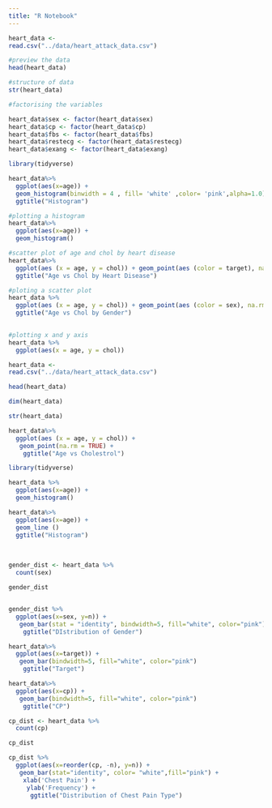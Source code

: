 ```yaml
---
title: "R Notebook"
---
```


```r

heart_data <-
read.csv("../data/heart_attack_data.csv")
```

```r
#preview the data
head(heart_data)
```


```r
#structure of data
str(heart_data)
```



```r
#factorising the variables

heart_data$sex <- factor(heart_data$sex)
heart_data$cp <- factor(heart_data$cp)
heart_data$fbs <- factor(heart_data$fbs)
heart_data$restecg <- factor(heart_data$restecg)
heart_data$exang <- factor(heart_data$exang)
```


```r
library(tidyverse)
```


```r
heart_data%>%
  ggplot(aes(x=age)) + 
  geom_histogram(binwidth = 4 , fill= 'white' ,color= 'pink',alpha=1.0)  +
  ggtitle("Histogram")
```


```r
#plotting a histogram
heart_data%>%
  ggplot(aes(x=age)) + 
  geom_histogram()
```


```r
#scatter plot of age and chol by heart disease  
heart_data%>%
  ggplot(aes (x = age, y = chol)) + geom_point(aes (color = target), na.rm = TRUE) + 
  ggtitle("Age vs Chol by Heart Disease")
```


```r
#ploting a scatter plot
heart_data %>%
  ggplot(aes (x = age, y = chol)) + geom_point(aes (color = sex), na.rm = TRUE) +
  ggtitle("Age vs Chol by Gender")
    
```


```r
#plotting x and y axis
heart_data %>%
  ggplot(aes(x = age, y = chol))
```

```r
heart_data <-
read.csv("../data/heart_attack_data.csv")
```


```r
head(heart_data)

```
```r
dim(heart_data)
```
```r
str(heart_data)
```
```r
heart_data%>%
  ggplot(aes (x = age, y = chol)) + 
   geom_point(na.rm = TRUE) + 
    ggtitle("Age vs Cholestrol")
```
```r
library(tidyverse)
```


```r
heart_data %>%
  ggplot(aes(x=age)) + 
  geom_histogram()
```
```r
heart_data%>%
  ggplot(aes(x=age)) + 
  geom_line ()  
  ggtitle("Histogram")
```

\

```r
gender_dist <- heart_data %>%
  count(sex)

gender_dist
```
```r
```


```r
gender_dist %>%
  ggplot(aes(x=sex, y=n)) +
   geom_bar(stat = "identity", bindwidth=5, fill="white", color="pink")
    ggtitle("DIstribution of Gender")
```
```r
heart_data%>%
  ggplot(aes(x=target)) +
   geom_bar(bindwidth=5, fill="white", color="pink")
    ggtitle("Target")
```

```r
heart_data%>%
  ggplot(aes(x=cp)) +
   geom_bar(bindwidth=5, fill="white", color="pink")
    ggtitle("CP")
```

```r
cp_dist <- heart_data %>%
  count(cp)

cp_dist
```
```r
cp_dist %>%
  ggplot(aes(x=reorder(cp, -n), y=n)) +
   geom_bar(stat="identity", color= "white",fill="pink") +
    xlab('Chest Pain') +
     ylab('Frequency') +
      ggtitle("Distribution of Chest Pain Type")
   
```


















